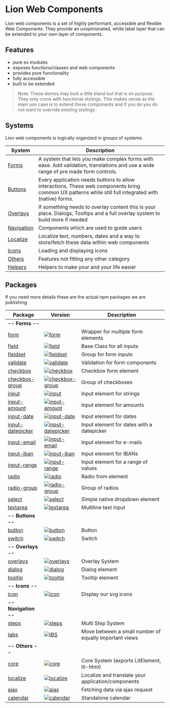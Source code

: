 
<Meta title="Intro/Lion Web Components" />

# Lion Web Components

Lion web components is a set of highly performant, accessible and flexible Web Components.
They provide an unopinionated, white label layer that can be extended to your own layer of components.

## Features

- pure es modules
- exposes functions/classes and web components
- provides pure functionality
- fully accessible
- built to be extended

> Note: These demos may look a little bland but that is on purpose. They only come with functional stylings.
> This makes sense as the main use case is to extend those components and if you do you do not want to override existing stylings.

## Systems

Lion web components is logically organized in groups of systems.

| System  | Description |
| ------- | ----------- |
| [Forms](?path=/docs/forms-intro--page) | A system that lets you make complex forms with ease. Add validation, translations and use a wide range of pre made form controls. |
| [Buttons](?path=/docs/buttons-intro--page) | Every application needs buttons to allow interactions. These web components bring common UX patterns while still full integrated with (native) forms. |
| [Overlays](?path=/docs/overlays-intro--page) | If something needs to overlay content this is your place. Dialogs, Tooltips and a full overlay system to build more if needed  |
| [Navigation](?path=/docs/navigation-intro--page) | Components which are used to guide users |
| [Localize](?path=/docs/localize-intro--page) | Localize text, numbers, dates and a way to store/fetch these data within web components  |
| [Icons](?path=/docs/icons-intro--page) | Loading and displaying icons |
| [Others](?path=/docs/others-intro--page) | Features not fitting any other category |
| [Helpers](?path=/docs/helpers-intro--page) | Helpers to make your and your life easier |

## Packages

If you need more details these are the actual npm packages we are publishing

| Package                                                               | Version                                                                                                                              | Description                                            |
| --------------------------------------------------------------------- | ------------------------------------------------------------------------------------------------------------------------------------ | ------------------------------------------------------ |
| **-- Forms --**                                                       |                                                                                                                                      |                                                        |
| [form](?path=/docs/forms-form-overview--page)                         | [![form](https://img.shields.io/npm/v/@lion/form.svg)](https://www.npmjs.com/package/@lion/form)                                     | Wrapper for multiple form elements                     |
| [field](?path=/docs/forms-system-overview--page)                | [![field](https://img.shields.io/npm/v/@lion/field.svg)](https://www.npmjs.com/package/@lion/field)                                  | Base Class for all inputs                              |
| [fieldset](?path=/docs/forms-fieldset-overview--page)                 | [![fieldset](https://img.shields.io/npm/v/@lion/fieldset.svg)](https://www.npmjs.com/package/@lion/fieldset)                         | Group for form inputs                                  |
| [validate](?path=/docs/form-system-validate-system--page)             | [![validate](https://img.shields.io/npm/v/@lion/validate.svg)](https://www.npmjs.com/package/@lion/validate)                         | Validation for form components                         |
| [checkbox](?path=/docs/forms-checkbox--default-story)                 | [![checkbox](https://img.shields.io/npm/v/@lion/checkbox.svg)](https://www.npmjs.com/package/@lion/checkbox)                         | Checkbox form element                                  |
| [checkbox-group](?path=/docs/forms-checkbox-group--default-story)     | [![checkbox-group](https://img.shields.io/npm/v/@lion/checkbox-group.svg)](https://www.npmjs.com/package/@lion/checkbox-group)       | Group of checkboxes                                    |
| [input](?path=/docs/forms-input--default-story)                       | [![input](https://img.shields.io/npm/v/@lion/input.svg)](https://www.npmjs.com/package/@lion/input)                                  | Input element for strings                              |
| [input-amount](?path=/docs/forms-input-amount--default-story)         | [![input-amount](https://img.shields.io/npm/v/@lion/input-amount.svg)](https://www.npmjs.com/package/@lion/input-amount)             | Input element for amounts                              |
| [input-date](?path=/docs/forms-input-date--default-story)             | [![input-date](https://img.shields.io/npm/v/@lion/input-date.svg)](https://www.npmjs.com/package/@lion/input-date)                   | Input element for dates                                |
| [input-datepicker](?path=/docs/forms-input-datepicker--default-story) | [![input-datepicker](https://img.shields.io/npm/v/@lion/input-datepicker.svg)](https://www.npmjs.com/package/@lion/input-datepicker) | Input element for dates with a datepicker              |
| [input-email](?path=/docs/forms-input-email--default-story)           | [![input-email](https://img.shields.io/npm/v/@lion/input-email.svg)](https://www.npmjs.com/package/@lion/input-email)                | Input element for e-mails                              |
| [input-iban](?path=/docs/forms-input-iban--default-story)             | [![input-iban](https://img.shields.io/npm/v/@lion/input-iban.svg)](https://www.npmjs.com/package/@lion/input-iban)                   | Input element for IBANs                                |
| [input-range](?path=/docs/forms-input-range--default-story)           | [![input-range](https://img.shields.io/npm/v/@lion/input-range.svg)](https://www.npmjs.com/package/@lion/input-range)                | Input element for a range of values                    |
| [radio](?path=/docs/forms-radio--default-story)                       | [![radio](https://img.shields.io/npm/v/@lion/radio.svg)](https://www.npmjs.com/package/@lion/radio)                                  | Radio from element                                     |
| [radio-group](?path=/docs/forms-radio-group--default-story)           | [![radio-group](https://img.shields.io/npm/v/@lion/radio-group.svg)](https://www.npmjs.com/package/@lion/radio-group)                | Group of radios                                        |
| [select](?path=/docs/forms-select--default-story)                     | [![select](https://img.shields.io/npm/v/@lion/select.svg)](https://www.npmjs.com/package/@lion/select)                               | Simple native dropdown element                         |
| [textarea](?path=/docs/forms-textarea--default-story)                 | [![textarea](https://img.shields.io/npm/v/@lion/textarea.svg)](https://www.npmjs.com/package/@lion/textarea)                         | Multiline text input                                   |
| **-- Buttons --**                                                       |                                                                                                                                      |                                                        |
| [button](?path=/docs/buttons-button--default-story)                   | [![button](https://img.shields.io/npm/v/@lion/button.svg)](https://www.npmjs.com/package/@lion/button)                               | Button                                                 |
| [switch](?path=/docs/buttons-switch--default-off)                     | [![switch](https://img.shields.io/npm/v/@lion/switch.svg)](https://www.npmjs.com/package/@lion/switch)                               | Switch                                                 |
| **-- Overlays --**                                                    |                                                                                                                                      |                                                        |
| [overlays](?path=/docs/overlays-system-overview--default-story)       | [![overlays](https://img.shields.io/npm/v/@lion/overlays.svg)](https://www.npmjs.com/package/@lion/overlays)                         | Overlay System                                         |
| [dialog](?path=/docs/overlays-dialog--default-story)                  | [![dialog](https://img.shields.io/npm/v/@lion/dialog.svg)](https://www.npmjs.com/package/@lion/dialog)                               | Dialog element                                         |
| [tooltip](?path=/docs/overlays-tooltip--default-story)                | [![tooltip](https://img.shields.io/npm/v/@lion/tooltip.svg)](https://www.npmjs.com/package/@lion/tooltip)                            | Tooltip element                                        |
| **-- Icons --**                                                    |                                                                                                                                      |                                                        |
| [icon](?path=/docs/icons-icon--default-story)                         | [![icon](https://img.shields.io/npm/v/@lion/icon.svg)](https://www.npmjs.com/package/@lion/icon)                                     | Display our svg icons                                  |
| **-- Navigation --**                                                    |                                                                                                                                      |                                                        |
| [steps](?path=/docs/navigation-steps--default-story)                  | [![steps](https://img.shields.io/npm/v/@lion/steps.svg)](https://www.npmjs.com/package/@lion/steps)                                  | Multi Step System                                      |
| [tabs](?path=/docs/navigation-tabs--default-story)                    | [![tBS](https://img.shields.io/npm/v/@lion/tabs.svg)](https://www.npmjs.com/package/@lion/tabs)                                      | Move between a small number of equally important views |
| **-- Others --**                                                    |                                                                                                                                      |                                                        |
| [core](?path=/docs/deep-dives-core--page)                             | [![core](https://img.shields.io/npm/v/@lion/core.svg)](https://www.npmjs.com/package/@lion/core)                                     | Core System (exports LitElement, lit-html)             |
| [localize](?path=/docs/localize-localize--default-story)              | [![localize](https://img.shields.io/npm/v/@lion/localize.svg)](https://www.npmjs.com/package/@lion/localize)                         | Localize and translate your application/components     |
| [ajax](?path=/docs/fetch-ajax--default-story)                         | [![ajax](https://img.shields.io/npm/v/@lion/ajax.svg)](https://www.npmjs.com/package/@lion/ajax)                                     | Fetching data via ajax request                         |
| [calendar](?path=/docs/calendar--default-story)                       | [![calendar](https://img.shields.io/npm/v/@lion/calendar.svg)](https://www.npmjs.com/package/@lion/calendar)                         | Standalone calendar                                    |
